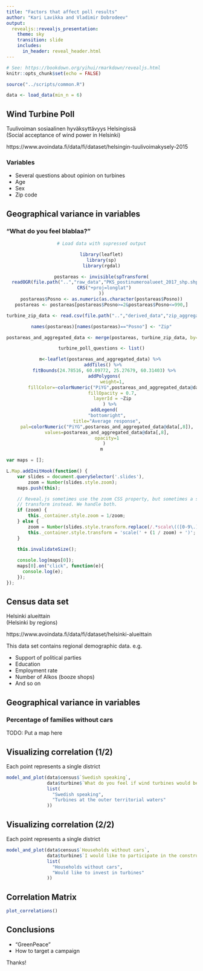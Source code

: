 ```yaml
---
title: "Factors that affect poll results"
author: "Kari Lavikka and Vladimir Dobrodeev"
output: 
  revealjs::revealjs_presentation:
    theme: sky
    transition: slide
    includes:
      in_header: reveal_header.html
---
```

      
```r
# See: https://bookdown.org/yihui/rmarkdown/revealjs.html
knitr::opts_chunk$set(echo = FALSE)
```

```r
source("../scripts/common.R")

data <- load_data(min_n = 6)

```

## Wind Turbine Poll

Tuulivoiman sosiaalinen hyväksyttävyys Helsingissä  
(Social acceptance of wind power in Helsinki)

https://www.avoindata.fi/data/fi/dataset/helsingin-tuulivoimakysely-2015

### Variables

* Several questions about opinion on turbines
* Age
* Sex
* Zip code



## Geographical variance in variables

### "What do you feel blablaa?"

<center>

```r
# Load data with supressed output

library(leaflet)
library(sp)
library(rgdal)

postareas <- invisible(spTransform(
  readOGR(file.path("..","raw_data","PKS_postinumeroalueet_2017_shp.shp")),
  CRS("+proj=longlat")
))
postareas$Posno <- as.numeric(as.character(postareas$Posno))
postareas <- postareas[postareas$Posno>=2&postareas$Posno<=990,]

```

```r

turbine_zip_data <- read.csv(file.path("..","derived_data","zip_aggregated_turbine.csv"), sep="\t")

names(postareas)[names(postareas)=="Posno"] <- "Zip"

postareas_and_aggregated_data <- merge(postareas, turbine_zip_data, by="Zip")

turbine_poll_questions <- list()

m<-leaflet(postareas_and_aggregated_data) %>% 
  addTiles() %>% 
  fitBounds(24.78516, 60.09772, 25.27679, 60.31403) %>%
  addPolygons(
        weight=1,
        fillColor=~colorNumeric("PiYG",postareas_and_aggregated_data@data[,8])(postareas_and_aggregated_data@data[,8]),
        fillOpacity = 0.7,
        layerId = ~Zip
      ) %>%
  addLegend(
    "bottomright",
    title="Average response",
    pal=colorNumeric("PiYG",postareas_and_aggregated_data@data[,8]),
    values=postareas_and_aggregated_data@data[,8],
    opacity=1
  )
m
```
</center>

```js
var maps = [];

L.Map.addInitHook(function() {
    var slides = document.querySelector('.slides'),
        zoom = Number(slides.style.zoom);
    maps.push(this);

    // Reveal.js sometimes use the zoom CSS property, but sometimes a scale
    // transform instead. We handle both.
    if (zoom) {
        this._container.style.zoom = 1/zoom;
    } else {
        zoom = Number(slides.style.transform.replace(/.*scale\(([0-9\.]+)\).*/, '$1'));
        this._container.style.transform = 'scale(' + (1 / zoom) + ')';
    }

    this.invalidateSize();
    
    console.log(maps[0]);
    maps[0].on("click", function(e){
      console.log(e);
    });
});
```

## Census data set

Helsinki alueittain  
(Helsinki by regions)

https://www.avoindata.fi/data/fi/dataset/helsinki-alueittain

This data set contains regional demographic data. e.g.

* Support of political parties
* Education
* Employment rate
* Number of Alkos (booze shops)
* And so on



## Geographical variance in variables

### Percentage of families without cars

TODO: Put a map here



## Visualizing correlation (1/2)

Each point represents a single district

```r

model_and_plot(data$census$`Swedish speaking`,
               data$turbine$`What do you feel if wind turbines would be built at the outer territorial waters (8-10 km from the coastline) of Helsinki?`,
               list(
                 "Swedish speaking",
                 "Turbines at the outer territorial waters"
               ))

```


## Visualizing correlation (2/2)

Each point represents a single district

```r

model_and_plot(data$census$`Households without cars`,
               data$turbine$`I would like to participate in the construction of wind power as an investor (eg funds, shareholdings).`,
               list(
                 "Households without cars",
                 "Would like to invest in turbines"
               ))

```


## Correlation Matrix

```r
plot_correlations()
```

## Conclusions

* "GreenPeace"
* How to target a campaign

Thanks!
